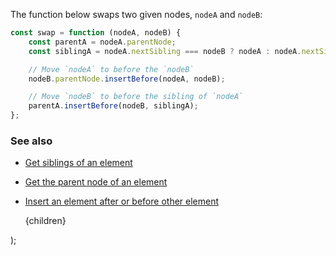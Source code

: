 
The function below swaps two given nodes, `nodeA` and `nodeB`:

```js
const swap = function (nodeA, nodeB) {
    const parentA = nodeA.parentNode;
    const siblingA = nodeA.nextSibling === nodeB ? nodeA : nodeA.nextSibling;

    // Move `nodeA` to before the `nodeB`
    nodeB.parentNode.insertBefore(nodeA, nodeB);

    // Move `nodeB` to before the sibling of `nodeA`
    parentA.insertBefore(nodeB, siblingA);
};
```

### See also

-   [Get siblings of an element](/get-siblings-of-an-element)
-   [Get the parent node of an element](/get-the-parent-node-of-an-element)
-   [Insert an element after or before other element](/insert-an-element-after-or-before-other-element)

    <PostLayout keywords="insertBefore, nextSibling, parentNode, swap nodes" title="Swap two nodes">
        {children}
    </PostLayout>
);
